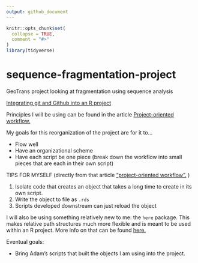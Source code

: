```yaml
---
output: github_document
---
```


<!-- README.md is generated from README.Rmd. Please edit that file -->


```r
knitr::opts_chunk$set(
  collapse = TRUE,
  comment = "#>"
)
library(tidyverse)
```

# sequence-fragmentation-project
GeoTrans project looking at fragmentation using sequence analysis



[Integrating git and Github into an R project](https://happygitwithr.com/)



Principles I will be using can be found in the article [Project-oriented workflow.](https://www.tidyverse.org/articles/2017/12/workflow-vs-script/)


My goals for this reorganization of the project are for it to...

* Flow well
* Have an organizational scheme
* Have each script be one piece (break down the workflow into small pieces that are each in their own script)


TIPS FOR MYSELF (directly from that article ["project-oriented workflow".](https://www.tidyverse.org/articles/2017/12/workflow-vs-script/)
)

1. Isolate code that creates an object that takes a long time to create in its own script.
2. Write the object to file as `.rds` 
3. Scripts developed downstream can just reload the object 



I will also be using something relatively new to me: the `here` package. This makes relative path structures much more flexible and is meant to be used within an R project. More info on that can be found [here.](https://github.com/jennybc/here_here)


Eventual goals:

* Bring Adam's scripts that built the objects I am using into the project. 
